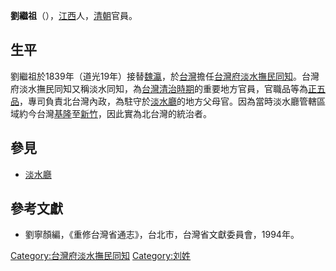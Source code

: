 '''劉繼祖'''（{{bd|？||？||catIdx=L刘}}），[[江西|江西]]人，[[清朝|清朝]]官員。

== 生平 ==
劉繼祖於1839年（道光19年）接替[[魏瀛|魏瀛]]，於[[台灣|台灣]]擔任[[台灣府淡水撫民同知|台灣府淡水撫民同知]]。台灣府淡水撫民同知又稱淡水同知，為[[台灣清治時期|台灣清治時期]]的重要地方官員，官職品等為[[正五品|正五品]]，專司負責北台灣內政，為駐守於[[淡水廳|淡水廳]]的地方父母官。因為當時淡水廳管轄區域約今台灣[[基隆市|基隆]]至[[新竹市|新竹]]，因此實為北台灣的統治者。

==參見==
*[[淡水廳|淡水廳]]

==參考文獻==
*劉寧顏編，《重修台灣省通志》，台北市，台灣省文獻委員會，1994年。

{{start box}}
{{s-off}}
{{s-before|[[魏瀛|魏瀛]]}}
{{s-title|[[台灣府淡水撫民同知|台灣府淡水撫民同知]]|1839年上任}}
{{s-after|[[范學恒|范學恒]]}}
{{end box}}

[[Category:台灣府淡水撫民同知|Category:台灣府淡水撫民同知]]
[[Category:刘姓|Category:刘姓]]